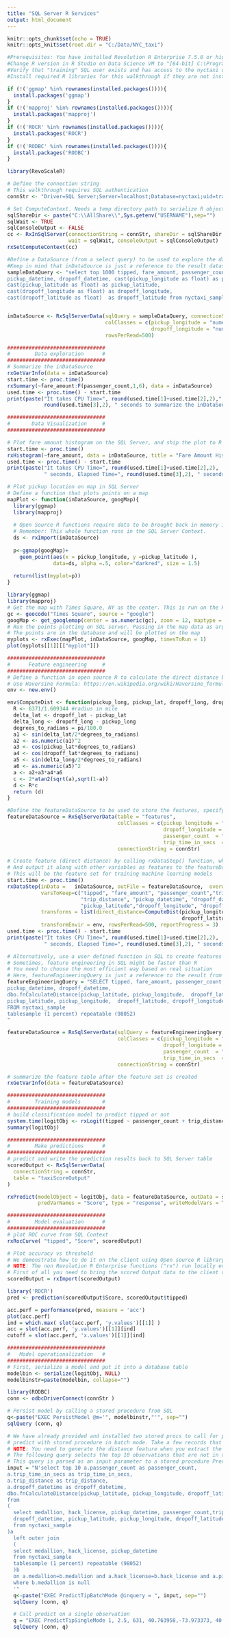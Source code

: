 ```yaml
---
title: "SQL Server R Services"
output: html_document
---
```


```r
knitr::opts_chunk$set(echo = TRUE)
knitr::opts_knit$set(root.dir = "C:/Data/NYC_taxi")
```

```r
#Prerequisites: You have installed Revolution R Enterprise 7.5.0 or higher on the machine and SQL Server 2016 CTP3 or higher on the database server
#Change R version in R Studio on Data Science VM to "[64-bit] C:\Program Files\Microsoft SQL Server\130\R_SERVER"
#Verify that "training" SQL user exists and has access to the nyctaxi database
#Install required R libraries for this walkthrough if they are not installed. 

if (!('ggmap' %in% rownames(installed.packages()))){
  install.packages('ggmap')
}
if (!('mapproj' %in% rownames(installed.packages()))){
  install.packages('mapproj')
}
if (!('ROCR' %in% rownames(installed.packages()))){
  install.packages('ROCR')
}
if (!('RODBC' %in% rownames(installed.packages()))){
  install.packages('RODBC')
}

library(RevoScaleR)
```

```r
# Define the connection string
# This walkthrough requires SQL authentication
connStr <- "Driver=SQL Server;Server=localhost;Database=nyctaxi;uid=train;pwd=mrsTr@ining;"
```

```r
# Set ComputeContext. Needs a temp directory path to serialize R objects back and forth
sqlShareDir <- paste("C:\\AllShare\\",Sys.getenv("USERNAME"),sep="")
sqlWait <- TRUE
sqlConsoleOutput <- FALSE
cc <- RxInSqlServer(connectionString = connStr, shareDir = sqlShareDir, 
                    wait = sqlWait, consoleOutput = sqlConsoleOutput)
rxSetComputeContext(cc)
```

```r
#Define a DataSource (from a select query) to be used to explore the data and generate features from.
#Keep in mind that inDataSource is just a reference to the result dataset from the SQL query.
sampleDataQuery <- "select top 1000 tipped, fare_amount, passenger_count,trip_time_in_secs,trip_distance, 
pickup_datetime, dropoff_datetime, cast(pickup_longitude as float) as pickup_longitude, 
cast(pickup_latitude as float) as pickup_latitude, 
cast(dropoff_longitude as float) as dropoff_longitude, 
cast(dropoff_latitude as float)  as dropoff_latitude from nyctaxi_sample"


inDataSource <- RxSqlServerData(sqlQuery = sampleDataQuery, connectionString = connStr, 
                                colClasses = c(pickup_longitude = "numeric", pickup_latitude = "numeric", 
                                               dropoff_longitude = "numeric", dropoff_latitude = "numeric"),
                                rowsPerRead=500)
```

```r
################################
#        Data exploration      #
################################
# Summarize the inDataSource
rxGetVarInfo(data = inDataSource)
start.time <- proc.time()
rxSummary(~fare_amount:F(passenger_count,1,6), data = inDataSource)
used.time <- proc.time() - start.time
print(paste("It takes CPU Time=", round(used.time[1]+used.time[2],2)," seconds, Elapsed Time=", 
            round(used.time[3],2), " seconds to summarize the inDataSource.", sep=""))
```

```r
################################
#       Data Visualization     #
################################

# Plot fare amount histogram on the SQL Server, and ship the plot to R client to display
start.time <- proc.time()
rxHistogram(~fare_amount, data = inDataSource, title = "Fare Amount Histogram")
used.time <- proc.time() - start.time
print(paste("It takes CPU Time=", round(used.time[1]+used.time[2],2), 
            " seconds, Elapsed Time=", round(used.time[3],2), " seconds to generate histogram.", sep=""))
```

```r
# Plot pickup location on map in SQL Server
# Define a function that plots points on a map
mapPlot <- function(inDataSource, googMap){
  library(ggmap)
  library(mapproj)
  
  # Open Source R functions require data to be brought back in memory into data frames. Use rxImport to bring in data. 
  # Remember: This whole function runs in the SQL Server Context.
  ds <- rxImport(inDataSource)
  
  p<-ggmap(googMap)+
    geom_point(aes(x = pickup_longitude, y =pickup_latitude ), 
               data=ds, alpha =.5, color="darkred", size = 1.5)
  
  return(list(myplot=p))
}
```

```r
library(ggmap)
library(mapproj)
# Get the map with Times Square, NY as the center. This is run on the R Client
gc <- geocode("Times Square", source = "google")
googMap <- get_googlemap(center = as.numeric(gc), zoom = 12, maptype = 'roadmap', color = 'color')
# Run the points plotting on SQL server. Passing in the map data as arg to remotely executed function. 
# The points are in the database and will be plotted on the map
myplots <- rxExec(mapPlot, inDataSource, googMap, timesToRun = 1)
plot(myplots[[1]][["myplot"]])
```

```r
################################
#      Feature engineering     #
################################
# Define a function in open source R to calculate the direct distance between pickup and dropoff as a new feature 
# Use Haversine Formula: https://en.wikipedia.org/wiki/Haversine_formula
env <- new.env()

env$ComputeDist <- function(pickup_long, pickup_lat, dropoff_long, dropoff_lat){
  R <- 6371/1.609344 #radius in mile
  delta_lat <- dropoff_lat - pickup_lat
  delta_long <- dropoff_long - pickup_long
  degrees_to_radians = pi/180.0
  a1 <- sin(delta_lat/2*degrees_to_radians)
  a2 <- as.numeric(a1)^2
  a3 <- cos(pickup_lat*degrees_to_radians)
  a4 <- cos(dropoff_lat*degrees_to_radians)
  a5 <- sin(delta_long/2*degrees_to_radians)
  a6 <- as.numeric(a5)^2
  a <- a2+a3*a4*a6
  c <- 2*atan2(sqrt(a),sqrt(1-a))
  d <- R*c
  return (d)
}
```

```r
#Define the featureDataSource to be used to store the features, specify types of some variables as numeric
featureDataSource = RxSqlServerData(table = "features", 
                                    colClasses = c(pickup_longitude = "numeric", pickup_latitude = "numeric", 
                                                   dropoff_longitude = "numeric", dropoff_latitude = "numeric",
                                                   passenger_count  = "numeric", trip_distance  = "numeric",
                                                   trip_time_in_secs  = "numeric", direct_distance  = "numeric"),
                                    connectionString = connStr)
```

```r
# Create feature (direct distance) by calling rxDataStep() function, which calls the env$ComputeDist function to process records
# And output it along with other variables as features to the featureDataSource
# This will be the feature set for training machine learning models
start.time <- proc.time()
rxDataStep(inData =   inDataSource, outFile = featureDataSource,  overwrite = TRUE, 
           varsToKeep=c("tipped", "fare_amount", "passenger_count","trip_time_in_secs", 
                        "trip_distance", "pickup_datetime", "dropoff_datetime", "pickup_longitude",
                        "pickup_latitude","dropoff_longitude", "dropoff_latitude"),
           transforms = list(direct_distance=ComputeDist(pickup_longitude, pickup_latitude, dropoff_longitude, 
                                                         dropoff_latitude)),
           transformEnvir = env, rowsPerRead=500, reportProgress = 3)
used.time <- proc.time() - start.time
print(paste("It takes CPU Time=", round(used.time[1]+used.time[2],2), 
            " seconds, Elapsed Time=", round(used.time[3],2), " seconds to generate features.", sep=""))
```

```r
# Alternatively, use a user defined function in SQL to create features
# Sometimes, feature engineering in SQL might be faster than R
# You need to choose the most efficient way based on real situation
# Here, featureEngineeringQuery is just a reference to the result from a SQL query. 
featureEngineeringQuery = "SELECT tipped, fare_amount, passenger_count,trip_time_in_secs,trip_distance, 
pickup_datetime, dropoff_datetime, 
dbo.fnCalculateDistance(pickup_latitude, pickup_longitude,  dropoff_latitude, dropoff_longitude) as direct_distance,
pickup_latitude, pickup_longitude,  dropoff_latitude, dropoff_longitude
FROM nyctaxi_sample
tablesample (1 percent) repeatable (98052)
"
```

```r
featureDataSource = RxSqlServerData(sqlQuery = featureEngineeringQuery, 
                                    colClasses = c(pickup_longitude = "numeric", pickup_latitude = "numeric", 
                                                   dropoff_longitude = "numeric", dropoff_latitude = "numeric",
                                                   passenger_count  = "numeric", trip_distance  = "numeric",
                                                   trip_time_in_secs  = "numeric", direct_distance  = "numeric"),
                                    connectionString = connStr)
```

```r
# summarize the feature table after the feature set is created
rxGetVarInfo(data = featureDataSource)
```

```r
################################
#        Training models       #
################################
# build classification model to predict tipped or not
system.time(logitObj <- rxLogit(tipped ~ passenger_count + trip_distance + trip_time_in_secs + direct_distance, data = featureDataSource))
summary(logitObj)
```

```r
################################
#        Make predictions      #
################################
# predict and write the prediction results back to SQL Server table
scoredOutput <- RxSqlServerData(
  connectionString = connStr,
  table = "taxiScoreOutput"
)

rxPredict(modelObject = logitObj, data = featureDataSource, outData = scoredOutput, 
          predVarNames = "Score", type = "response", writeModelVars = TRUE, overwrite = TRUE)
```

```r
################################
#        Model evaluation      #
################################
# plot ROC curve from SQL Context
rxRocCurve( "tipped", "Score", scoredOutput)
```

```r
# Plot accuracy vs threshold
# We demonstrate how to do it on the client using Open source R library (ROCR)
# NOTE: The non Revolution R Enterprise functions ("rx") run locally even if execution context is set to SQL Server
# First of all you need to bring the scored Output data to the client using rxImport
scoredOutput = rxImport(scoredOutput)

library('ROCR')
pred <- prediction(scoredOutput$Score, scoredOutput$tipped)

acc.perf = performance(pred, measure = 'acc')
plot(acc.perf)
ind = which.max( slot(acc.perf, 'y.values')[[1]] )
acc = slot(acc.perf, 'y.values')[[1]][ind]
cutoff = slot(acc.perf, 'x.values')[[1]][ind]
```

```r
################################
#   Model operationalization   #
################################
# First, serialize a model and put it into a database table
modelbin <- serialize(logitObj, NULL)
modelbinstr=paste(modelbin, collapse="")

library(RODBC)
conn <- odbcDriverConnect(connStr )

# Persist model by calling a stored procedure from SQL
q<-paste("EXEC PersistModel @m='", modelbinstr,"'", sep="")
sqlQuery (conn, q)
```

```r
# We have already provided and installed two stored procs to call for prediction on this model - PredictTipBatchMode and PredictTipSingleMode
# predict with stored procedure in batch mode. Take a few records that are not part of training data
# NOTE: You need to generate the distance feature when you extract the records to send for prediction in batch mode
# The following query selects the top 10 observations that are not in training set. 
# This query is parsed as an input parameter to a stored procedure PredictTipBatchMode to make predictions
input = "N'select top 10 a.passenger_count as passenger_count, 
a.trip_time_in_secs as trip_time_in_secs,
a.trip_distance as trip_distance,
a.dropoff_datetime as dropoff_datetime,  
dbo.fnCalculateDistance(pickup_latitude, pickup_longitude, dropoff_latitude,dropoff_longitude) as direct_distance 
from
(
  select medallion, hack_license, pickup_datetime, passenger_count,trip_time_in_secs,trip_distance,  
  dropoff_datetime, pickup_latitude, pickup_longitude, dropoff_latitude, dropoff_longitude
  from nyctaxi_sample
)a
  left outer join
  (
  select medallion, hack_license, pickup_datetime
  from nyctaxi_sample
  tablesample (1 percent) repeatable (98052)
  )b
  on a.medallion=b.medallion and a.hack_license=b.hack_license and a.pickup_datetime=b.pickup_datetime
  where b.medallion is null
  '"
  q<-paste("EXEC PredictTipBatchMode @inquery = ", input, sep="")
  sqlQuery (conn, q)
```

```r
  # Call predict on a single observation
  q = "EXEC PredictTipSingleMode 1, 2.5, 631, 40.763958,-73.973373, 40.782139,-73.977303 "
  sqlQuery (conn, q)
```
